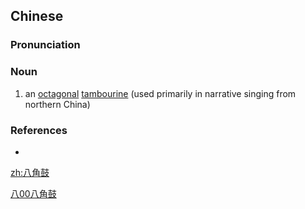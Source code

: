 ==Chinese==
{{zh-forms|type=21}}

===Pronunciation===
{{zh-pron
|m=bājiǎogǔ
|cat=n
}}

===Noun===
{{zh-noun}}

# an [[octagonal]] [[tambourine]] (used primarily in narrative singing from northern China)

===References===
* {{pedialite|八角鼓|lang=zh}}

[[Category:zh:Musical instruments|八00八角鼓]]

[[zh:八角鼓]]
